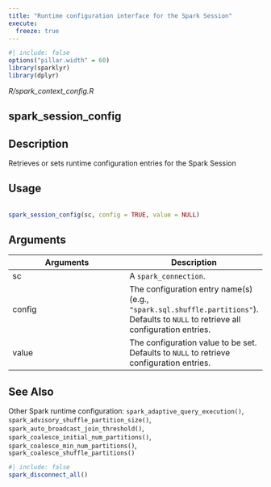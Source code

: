 ```yaml
---
title: "Runtime configuration interface for the Spark Session"
execute:
  freeze: true
---
```


```r
#| include: false
options("pillar.width" = 60)
library(sparklyr) 
library(dplyr)
```

*R/spark_context_config.R*

## spark_session_config

## Description
 Retrieves or sets runtime configuration entries for the Spark Session 


## Usage
```r
 
spark_session_config(sc, config = TRUE, value = NULL) 
```

## Arguments
|Arguments|Description|
|---|---|
| sc | A `spark_connection`. |
| config | The configuration entry name(s) (e.g., `"spark.sql.shuffle.partitions"`). Defaults to `NULL` to retrieve all configuration entries. |
| value | The configuration value to be set. Defaults to `NULL` to retrieve configuration entries. |






## See Also
 Other Spark runtime configuration:  `spark_adaptive_query_execution()`, `spark_advisory_shuffle_partition_size()`, `spark_auto_broadcast_join_threshold()`, `spark_coalesce_initial_num_partitions()`, `spark_coalesce_min_num_partitions()`, `spark_coalesce_shuffle_partitions()` 


```r
#| include: false
spark_disconnect_all()
```
